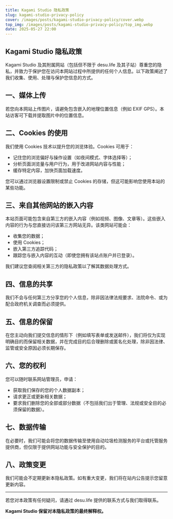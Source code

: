 ```yaml
---
title: Kagami Studio 隐私政策
slug: kagami-studio-privacy-policy
cover: /images/posts/kagami-studio-privacy-policy/cover.webp
top_img: /images/posts/kagami-studio-privacy-policy/top_img.webp
date: 2025-05-27 22:00
---
```


## Kagami Studio 隐私政策

Kagami Studio 及其附属网站（包括但不限于 desu.life 及其子站）尊重您的隐私，并致力于保护您在访问本网站过程中所提供的任何个人信息。以下政策阐述了我们收集、使用、处理与保护您信息的方式。

## 一、媒体上传

若您向本网站上传图片，请避免包含嵌入的地理位置信息（例如 EXIF GPS）。本站访客可下载并提取图片中的位置信息。

## 二、Cookies 的使用

我们使用 Cookies 技术以提升您的浏览体验。Cookies 可用于：

* 记住您的浏览偏好与操作设置（如夜间模式、字体选择等）；
* 分析页面浏览量与用户行为，用于改进网站内容与性能；
* 缓存特定内容，加快页面加载速度。

您可以通过浏览器设置限制或禁止 Cookies 的存储，但这可能影响您使用本站的某些功能。

## 三、来自其他网站的嵌入内容

本站页面可能包含来自第三方的嵌入内容（例如视频、图像、文章等）。这些嵌入内容的行为与您直接访问该第三方网站无异。该类网站可能会：

* 收集您的数据；
* 使用 Cookies；
* 嵌入第三方追踪代码；
* 跟踪您与嵌入内容的互动（即使您拥有该站点账户并已登录）。

我们建议您查阅相关第三方的隐私政策以了解其数据处理方式。

## 四、信息的共享

我们不会与任何第三方分享您的个人信息，除非因法律法规要求、法院命令、或为配合政府机关调查而必须提供。

## 五、信息的保留

在您主动向我们提交信息的情形下（例如填写表单或发送邮件），我们将仅为实现明确目的而保留相关数据，并在完成目的后合理删除或匿名化处理，除非因法律、监管或安全原因必须长期保存。

## 六、您的权利

您可以随时联系网站管理员，申请：

* 获取我们保存的您的个人数据副本；
* 请求更正或更新相关数据；
* 要求我们删除您的全部或部分数据（不包括我们出于管理、法规或安全目的必须保留的数据）。

## 七、数据传输

在必要时，我们可能会将您的数据传输至使用自动垃圾检测服务的平台或托管服务提供商，但仅限于提供网站功能与安全保护的目的。

## 八、政策变更

我们可能会不定期更新本隐私政策。如有重大变更，我们将在站内公告提示您留意更新内容。

---

若您对本政策有任何疑问，请通过 desu.life 提供的联系方式与我们取得联系。

**Kagami Studio 保留对本隐私政策的最终解释权。**

